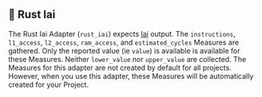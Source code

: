 ## 🦀 Rust Iai

The Rust Iai Adapter (`rust_iai`) expects [Iai](https://github.com/bheisler/iai) output.
The `instructions`, `l1_access`, `l2_access`, `ram_access`, and `estimated_cycles` Measures are gathered.
Only the reported value (ie `value`) is available is available for these Measures.
Neither `lower_value` nor `upper_value` are collected.
The Measures for this adapter are not created by default for all projects.
However, when you use this adapter, these Measures will be automatically created for your Project.
